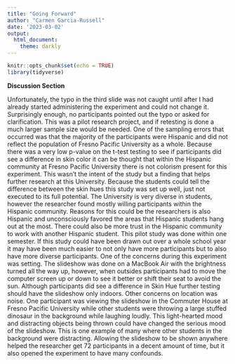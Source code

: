 ```yaml
---
title: "Going Forward"
author: "Carmen Garcia-Russell"
date: '2023-03-02'
output:
  html_document:
    theme: darkly
---
```


```r
knitr::opts_chunk$set(echo = TRUE)
library(tidyverse)
```



__Discussion Section__

  Unfortunately, the typo in the third slide was not caught until after I had already started administering the experiment and could not change it. Surprisingly enough, no participants pointed out the typo or asked for clarification. 
This was a pilot research project, and if retesting is done a much larger sample size would be needed. One of the sampling errors that occurred was that the majority of the participants were Hispanic and did not reflect the population of Fresno Pacific University as a whole. Because there was a very low p-value on the t-test testing to see if participants did see a difference in skin color it can be thought that within the Hispanic community at Fresno Pacific University there is not colorism present for this experiment. This wasn’t the intent of the study but a finding that helps further research at this University. Because the students could tell the difference between the skin hues this study was set up well, just not executed to its full potential.
The University is very diverse in students, however the researcher found mostly willing participants within the Hispanic community. Reasons for this could be the researchers is also Hispanic and unconsciously favored the areas that Hispanic students hang out at the most. There could also be more trust in the Hispanic community to work with another Hispanic student. This pilot study was done within one semester. If this study could have been drawn out over a whole school year it may have been much easier to not only have more participants but to also have more diverse participants.
One of the concerns during this experiment was setting. The slideshow was done on a MacBook Air with the brightness turned all the way up, however, when outsides participants had to move the computer screen up or down to see it better or shift their seat to avoid the sun. Although participants did see a difference in Skin Hue further testing should have the slideshow only indoors. Other concerns on location was noise. One participant was viewing the slideshow in the Commuter House at Fresno Pacific University while other students were throwing a large stuffed dinosaur in the background while laughing loudly. This light-hearted mood and distracting objects being thrown could have changed the serious mood of the slideshow. This is one example of many where other students in the background were distracting. Allowing the slideshow to be shown anywhere helped the researcher get 72 participants in a decent amount of time, but it also opened the experiment to have many confounds. 
